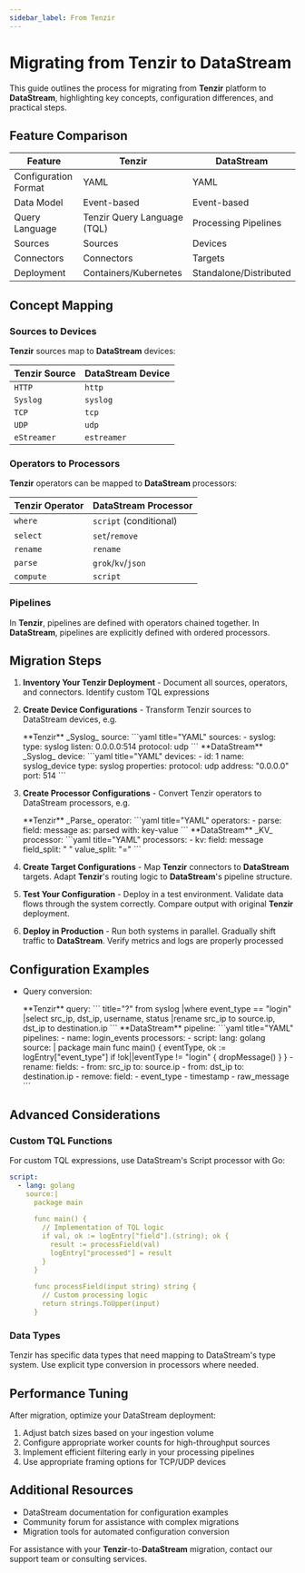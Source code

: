 ```yaml
---
sidebar_label: From Tenzir
---
```


# Migrating from Tenzir to DataStream

This guide outlines the process for migrating from **Tenzir** platform to **DataStream**, highlighting key concepts, configuration differences, and practical steps.

## Feature Comparison

|Feature|Tenzir|DataStream|
|---|---|---|
|Configuration Format|YAML|YAML|
|Data Model|Event-based|Event-based|
|Query Language|Tenzir Query Language (TQL)|Processing Pipelines|
|Sources|Sources|Devices|
|Connectors|Connectors|Targets|
|Deployment|Containers/Kubernetes|Standalone/Distributed|

## Concept Mapping

### Sources to Devices

**Tenzir** sources map to **DataStream** devices:

|Tenzir Source|DataStream Device|
|---|---|
|`HTTP`|`http`|
|`Syslog`|`syslog`|
|`TCP`|`tcp`|
|`UDP`|`udp`|
|`eStreamer`|`estreamer`|

### Operators to Processors

**Tenzir** operators can be mapped to **DataStream** processors:

|Tenzir Operator|DataStream Processor|
|---|---|
|`where`|`script` (conditional)|
|`select`|`set`/`remove`|
|`rename`|`rename`|
|`parse`|`grok`/`kv`/`json`|
|`compute`|`script`|

### Pipelines

In **Tenzir**, pipelines are defined with operators chained together. In **DataStream**, pipelines are explicitly defined with ordered processors.

## Migration Steps

1. **Inventory Your Tenzir Deployment** - Document all sources, operators, and connectors. Identify custom TQL expressions

2. **Create Device Configurations** - Transform Tenzir sources to DataStream devices, e.g.
   
    <ExampleGrid>
      <CommentCol>
        **Tenzir** _Syslog_ source:
      </CommentCol>
      <CodeCol>
        ```yaml title="YAML"
        sources:
          - syslog:
            type: syslog
            listen: 0.0.0.0:514
            protocol: udp
        ```
      </CodeCol>
      <CommentCol>
        **DataStream** _Syslog_ device:
      </CommentCol>
      <CodeCol>
        ```yaml title="YAML"
        devices:
          - id: 1
            name: syslog_device
            type: syslog
            properties:
              protocol: udp
              address: "0.0.0.0"
              port: 514
        ```
      </CodeCol>
    </ExampleGrid>

3. **Create Processor Configurations** - Convert Tenzir operators to DataStream processors, e.g.

    <ExampleGrid>
      <CommentCol>
        **Tenzir** _Parse_ operator:
      </CommentCol>
      <CodeCol>
        ```yaml title="YAML"
        operators:
          - parse:
            field: message
            as: parsed
            with: key-value
        ```
      </CodeCol>
      <CommentCol>
        **DataStream** _KV_ processor:
      </CommentCol>
      <CodeCol>
        ```yaml title="YAML"
        processors:
          - kv:
              field: message
              field_split: " "
              value_split: "="
        ```
      </CodeCol>
    </ExampleGrid>

4. **Create Target Configurations** - Map **Tenzir** connectors to **DataStream** targets. Adapt **Tenzir**'s routing logic to **DataStream**'s pipeline structure.

5. **Test Your Configuration** - Deploy in a test environment. Validate data flows through the system correctly. Compare output with original **Tenzir** deployment.

6. **Deploy in Production** - Run both systems in parallel. Gradually shift traffic to **DataStream**. Verify metrics and logs are properly processed

## Configuration Examples

* Query conversion:

  <ExampleGrid>
    <CommentCol>
      **Tenzir** query:
    </CommentCol>
    <CodeCol>
      ``` title="?"
      from syslog
      |where event_type == "login"
      |select src_ip, dst_ip, username, status
      |rename src_ip to source.ip, dst_ip to destination.ip
      ```
    </CodeCol>
    <CommentCol>
      **DataStream** pipeline:
    </CommentCol>
    <CodeCol>
      ```yaml title="YAML"
      pipelines:
        - name: login_events
            processors:
              - script:
                  lang: golang
                  source: |
                    package main
                    func main() {
                      eventType, ok := logEntry["event_type"]
                      if !ok||eventType != "login" {
                        dropMessage()
                      }
                    }
              - rename:
                  fields:
                    - from: src_ip
                      to: source.ip
                    - from: dst_ip
                      to: destination.ip
              - remove:
                  field:
                    - event_type
                    - timestamp
                    - raw_message
      ```
    </CodeCol>
  </ExampleGrid>

## Advanced Considerations

### Custom TQL Functions

For custom TQL expressions, use DataStream's Script processor with Go:

```yaml title="YAML"
script:
  - lang: golang
    source:|
      package main
      
      func main() {
        // Implementation of TQL logic
        if val, ok := logEntry["field"].(string); ok {
          result := processField(val)
          logEntry["processed"] = result
        }
      }
      
      func processField(input string) string {
        // Custom processing logic
        return strings.ToUpper(input)
      }
```

### Data Types

Tenzir has specific data types that need mapping to DataStream's type system. Use explicit type conversion in processors where needed.

## Performance Tuning

After migration, optimize your DataStream deployment:

1. Adjust batch sizes based on your ingestion volume
2. Configure appropriate worker counts for high-throughput sources
3. Implement efficient filtering early in your processing pipelines
4. Use appropriate framing options for TCP/UDP devices

## Additional Resources

- DataStream documentation for configuration examples
- Community forum for assistance with complex migrations
- Migration tools for automated configuration conversion

For assistance with your **Tenzir**-to-**DataStream** migration, contact our support team or consulting services.
